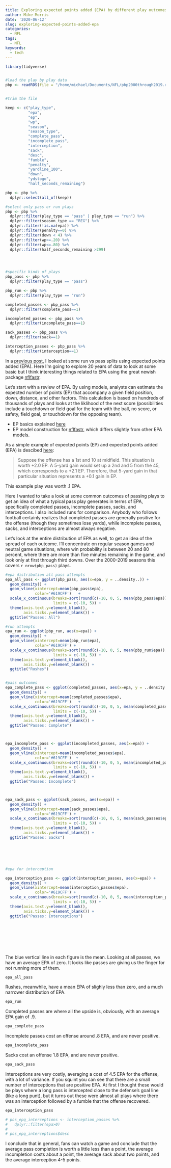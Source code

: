 ```yaml
---
title: Exploring expected points added (EPA) by different play outcomes
author: Mike Morris
date: '2020-06-12'
slug: exploring-expected-points-added-epa
categories:
  - NFL
tags:
  - NFL
keywords:
  - tech
---
```



```r


library(tidyverse)


#load the play by play data
pbp <- readRDS(file = "/home/michael/Documents/NFL/pbp2000through2019.rds")


#trim the file

keep <- c("play_type",
          "epa",
          "ep",
          "wp",
          "season",
          "season_type",
          "complete_pass",
          "incomplete_pass",
          "interception",
          "sack",
          "desc",
          "fumble",
          "penalty",
          "yardline_100",
          "down",
          "ydstogo",
          "half_seconds_remaining")

pbp <- pbp %>% 
  dplyr::select(all_of(keep))

#select only pass or run plays
pbp <- pbp %>% 
  dplyr::filter(play_type == "pass" | play_type == "run") %>% 
  dplyr::filter(season_type == "REG") %>% 
  dplyr::filter(!is.na(epa)) %>% 
  dplyr::filter(penalty==0) %>% 
  dplyr::filter(down < 4) %>% 
  dplyr::filter(wp>=.20) %>% 
  dplyr::filter(wp<=.80) %>% 
  dplyr::filter(half_seconds_remaining >299)




#specific kinds of plays
pbp_pass <- pbp %>% 
  dplyr::filter(play_type == "pass")

pbp_run <- pbp %>% 
  dplyr::filter(play_type == "run")

completed_passes <- pbp_pass %>% 
  dplyr::filter(complete_pass==1)

incompleted_passes <- pbp_pass %>% 
  dplyr::filter(incomplete_pass==1)

sack_passes <- pbp_pass %>% 
  dplyr::filter(sack==1)

interception_passes <- pbp_pass %>% 
  dplyr::filter(interception==1)


```



In a [previous post](https://michael-morris.us/2020/01/seahawks-should-pass-more/), I looked at some run vs pass splits using expected points added (EPA). Here I'm going to explore 20 years of data to look at some basic but I think interesting things related to EPA using the great newish package [nflfastr](https://github.com/mrcaseb/nflfastR).

Let's start with a review of EPA. By using models, analysts can estimate the expected number of points (EP) that accompany a given field position, down, distance, and other factors. This calculation is based on hundreds of thousands of plays and looks at the liklihood of the next score (possibilities include a touchdown or field goal for the team with the ball, no score, or safety, field goal, or touchdown for the opposing team).

* EP basics explained [here](https://arxiv.org/pdf/1802.00998.pdf)
* EP model construction for [nflfastr](https://gist.github.com/guga31bb/2e827358b9957c727282b843685e524f), which differs slightly from other EPA models. 


As a simple example of expected points (EP) and expected points added (EPA) is descibed [here](https://www.advancedfootballanalytics.com/index.php/home/stats/stats-explained/expected-points-and-epa-explained): 

> Suppose the offense has a 1st and 10 at midfield. This situation is worth +2.0 EP. A 5-yard gain would set up a 2nd and 5 from the 45, which corresponds to a +2.1 EP. Therefore, that 5-yard gain in that particular situation represents a +0.1 gain in EP.

This example play was worth .1 EPA.

Here I wanted to take a look at some common outcomes of passing plays to get an idea of what a typical pass play generates in terms of EPA, specifically completed passes, incomplete passes, sacks, and interceptions. I also included runs for comparison. Anybody who follows football certainly realizes that completed passes are generally positive for the offense (though they sometimes lose yards), while incomplete passes, sacks, and interceptions are almost always negative. 


Let's look at the entire distribution of EPA as well, to get an idea of the spread of each outcome. I'll concentrate on regular season games and neutral game situations, where win probability is between 20 and 80 percent, where there are more than five minutes remaining in the game, and look only at first through third downs. Over the 2000-2019 seasons this covers `r nrow(pbp_pass)` plays.


```r

#epa distribution all pass attempts
epa_all_pass <- ggplot(pbp_pass, aes(x=epa, y = ..density..)) + 
  geom_density() +
  geom_vline(xintercept=mean(pbp_pass$epa),
             color='#619CFF')   +
  scale_x_continuous(breaks=sort(round(c(-10, 0, 5, mean(pbp_pass$epa)), digits = 1)), 
                     limits = c(-10, 5)) +
  theme(axis.text.y=element_blank(),
        axis.ticks.y=element_blank()) +
  ggtitle("Passes: All") 

#run attempts
epa_run <- ggplot(pbp_run, aes(x=epa)) +
  geom_density() +
  geom_vline(xintercept=mean(pbp_run$epa),
             color='#619CFF') +
  scale_x_continuous(breaks=sort(round(c(-10, 0, 5, mean(pbp_run$epa)), digits = 1)),
                     limits = c(-10, 5)) +
  theme(axis.text.y=element_blank(),
        axis.ticks.y=element_blank()) +
  ggtitle("Rushes") 


#pass outcomes
epa_complete_pass <- ggplot(completed_passes, aes(x=epa, y = ..density..)) +
  geom_density() +
  geom_vline(xintercept=mean(completed_passes$epa),
             color='#619CFF')   +
  scale_x_continuous(breaks=sort(round(c(-10, 0, 5, mean(completed_passes$epa)), digits = 1)),
                     limits = c(-10, 5)) +
  theme(axis.text.y=element_blank(),
        axis.ticks.y=element_blank()) +
  ggtitle("Passes: Complete") 



epa_incomplete_pass <- ggplot(incompleted_passes, aes(x=epa)) +
  geom_density() +
  geom_vline(xintercept=mean(incompleted_passes$epa),
             color='#619CFF')  +
  scale_x_continuous(breaks=sort(round(c(-10, 0, 5, mean(incompleted_passes$epa)), digits = 1)),
                     limits = c(-10, 5)) +
  theme(axis.text.y=element_blank(),
        axis.ticks.y=element_blank()) +
  ggtitle("Passes: Incomplete") 



epa_sack_pass <- ggplot(sack_passes, aes(x=epa)) +
  geom_density() +
  geom_vline(xintercept=mean(sack_passes$epa),
             color='#619CFF') +
  scale_x_continuous(breaks=sort(round(c(-10, 0, 5, mean(sack_passes$epa)), digits = 1)),
                     limits = c(-10, 5)) +
  theme(axis.text.y=element_blank(),
        axis.ticks.y=element_blank()) +
  ggtitle("Passes: Sacks") 






#epa for interception

epa_interception_pass <- ggplot(interception_passes, aes(x=epa)) +
  geom_density() +
  geom_vline(xintercept=mean(interception_passes$epa),
             color='#619CFF') +
  scale_x_continuous(breaks=sort(round(c(-10, 0, 5, mean(interception_passes$epa)), digits = 1)),
                     limits = c(-10, 5)) +
  theme(axis.text.y=element_blank(),
        axis.ticks.y=element_blank()) +
  ggtitle("Passes: Interceptions") 









```


The blue vertical line in each figure is the mean. Looking at all passes, we have an average EPA of zero. It looks like passes are giving us the finger for not running more of them.


```r
epa_all_pass 
```


Rushes, meanwhile, have a mean EPA of slighly less than zero, and a much narrower distribution of EPA. 

```r
epa_run
```


Completed passes are where all the upside is, obviously, with an average EPA gain of .9.

```r
epa_complete_pass 

```


Incomplete passes cost an offense around .8 EPA, and are never positive.

```r
epa_incomplete_pass 

```

Sacks cost an offense 1.8 EPA, and are never positive.


```r
epa_sack_pass 

```


Interceptions are very costly, averaging a cost of 4.5 EPA for the offense, with a lot of variance. If you squint you can see that there are a small number of interceptions that are positive EPA. At first I thought these would be plays where a long pass is intercepted close to the defense's goal line (like a long punt), but it turns out these were almost all plays where there was an interception followed by a fumble that the offense recovered. 

```r
epa_interception_pass 

# pos_epq_interceptions <- interception_passes %>% 
#   dplyr::filter(epa>0)
# 
# pos_epq_interceptions$desc

```


I conclude that in general, fans can watch a game and conclude that the average pass completion is worth a little less than a point, the average incompletion costs about a point, the average sack about two points, and the average interception 4-5 points. 











